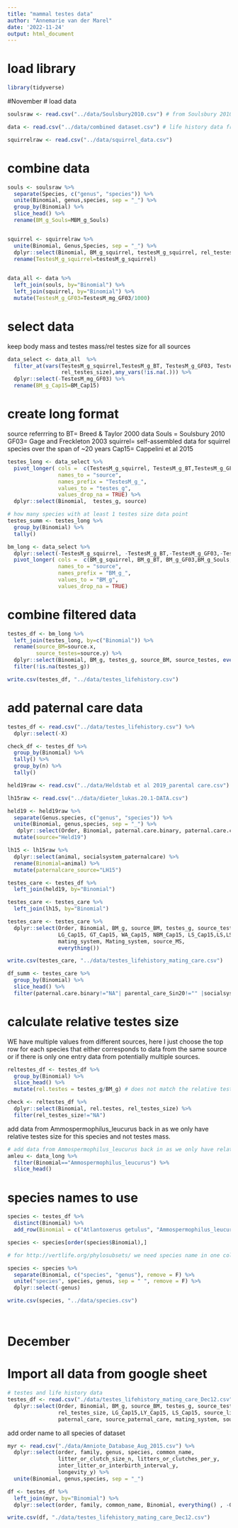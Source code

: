 ```yaml
---
title: "mammal testes data"
author: "Annemarie van der Marel"
date: '2022-11-24'
output: html_document
---
```


# load library 
```r

library(tidyverse)
```

#November
# load data

```r
soulsraw <- read.csv("../data/Soulsbury2010.csv") # from Soulsbury 2010, some species have 2 entries, so we pick the first of these. 

data <- read.csv("../data/combined dataset.csv") # life history data from Cappellini et al 2015 with testes data from Breed & Taylor 2000 and Gage & Freckleton 2003

squirrelraw <- read.csv("../data/squirrel_data.csv")

```

# combine data
```r
souls <- soulsraw %>%
  separate(Species, c("genus", "species")) %>%
  unite(Binomial, genus,species, sep = "_") %>%
  group_by(Binomial) %>%
  slice_head() %>%
  rename(BM_g_Souls=MBM_g_Souls)


squirrel <- squirrelraw %>%
  unite(Binomial, Genus,Species, sep = "_") %>%
  dplyr::select(Binomial, BM_g_squirrel, testesM_g_squirrel, rel_testes_size, Mating_system, LS, LY) %>%
  rename(TestesM_g_squirrel=testesM_g_squirrel)
  
```

```r
data_all <- data %>%
  left_join(souls, by="Binomial") %>%
  left_join(squirrel, by="Binomial") %>%
  mutate(TestesM_g_GF03=TestesM_mg_GF03/1000) 


```

# select data
keep body mass and testes mass/rel testes size for all sources

```r
data_select <- data_all  %>% 
  filter_at(vars(TestesM_g_squirrel,TestesM_g_BT, TestesM_g_GF03, TestesM_g_Souls, 
                 rel_testes_size),any_vars(!is.na(.))) %>%
  dplyr::select(-TestesM_mg_GF03) %>%
  rename(BM_g_Cap15=BM_Cap15)
```

# create long format
source referrring to 
BT= Breed & Taylor 2000 data
Souls = Soulsbury 2010
GF03= Gage and Freckleton 2003
squirrel= self-assembled data for squirrel species over the span of ~20 years
Cap15= Cappelini et al 2015
```r
testes_long <- data_select %>%
  pivot_longer( cols =  c(TestesM_g_squirrel, TestesM_g_BT,TestesM_g_GF03,TestesM_g_Souls),
                names_to = "source",
                names_prefix = "TestesM_g_",
                values_to = "testes_g",
                values_drop_na = TRUE) %>% 
  dplyr::select(Binomial,  testes_g, source)

# how many species with at least 1 testes size data point
testes_summ <- testes_long %>%
  group_by(Binomial) %>%
  tally()
```

```r

bm_long <- data_select %>%
  dplyr::select(-TestesM_g_squirrel, -TestesM_g_BT,-TestesM_g_GF03,-TestesM_g_Souls) %>%
  pivot_longer( cols =  c(BM_g_squirrel, BM_g_BT, BM_g_GF03,BM_g_Souls, BM_g_Cap15),
                names_to = "source",
                names_prefix = "BM_g_",
                values_to = "BM_g",
                values_drop_na = TRUE)
```

# combine filtered data
```r
testes_df <- bm_long %>% 
  left_join(testes_long, by=c("Binomial")) %>% 
  rename(source_BM=source.x, 
         source_testes=source.y) %>%
  dplyr::select(Binomial, BM_g, testes_g, source_BM, source_testes, everything()) %>%
  filter(!is.na(testes_g))

write.csv(testes_df, "../data/testes_lifehistory.csv")
```


# add paternal care data
```r
testes_df <- read.csv("../data/testes_lifehistory.csv") %>%
  dplyr::select(-X)

check_df <- testes_df %>%
  group_by(Binomial) %>%
  tally() %>%
  group_by(n) %>%
  tally()

held19raw <- read.csv("../data/Heldstab et al 2019_parental care.csv")

lh15raw <- read.csv("../data/dieter_lukas.20.1-DATA.csv")

```

```r
held19 <- held19raw %>%
  separate(Genus.species, c("genus", "species")) %>%
  unite(Binomial, genus,species, sep = "_") %>%
   dplyr::select(Order, Binomial, paternal.care.binary, paternal.care.continuous, paternal.care.only.binary, paternal.care.only.continuous, combined.care.binary, combined.care.continuous, Ref..allomaternal.care.behaviours ) %>%
  mutate(source="Held19")

lh15 <- lh15raw %>%
  dplyr::select(animal, socialsystem_paternalcare) %>%
  rename(Binomial=animal) %>%
  mutate(paternalcare_source="LH15")

```

```r
testes_care <- testes_df %>%
  left_join(held19, by="Binomial") 

testes_care <- testes_care %>%
  left_join(lh15, by="Binomial") 

```

```r

testes_care <- testes_care %>%
  dplyr::select(Order, Binomial, BM_g, source_BM, testes_g, source_testes, 
                LG_Cap15, GT_Cap15, WA_Cap15, NBM_Cap15, LS_Cap15,LS,LS_Souls, LY_Cap15, LY, AFB_Cap15,                 RL_Cap15, OV_Cap15, 
                mating_system, Mating_system, source_MS, 
                everything())

write.csv(testes_care, "../data/testes_lifehistory_mating_care.csv")

```

```r
df_summ <- testes_care %>%
  group_by(Binomial) %>%
  slice_head() %>%
  filter(paternal.care.binary!="NA"| parental_care_Sin20!="" |socialsystem_paternalcare!="NA")  # LS_Cap15  ;  LY_Cap15; mating_system!="NA"| Mating_system!="NA"
```




# calculate relative testes size
WE have multiple values from different sources, here I just choose the top row for each species that either corresponds to data from the same source or if there is only one entry data from potentially multiple sources. 

```r
reltestes_df <- testes_df %>%
  group_by(Binomial) %>%
  slice_head() %>%
  mutate(rel.testes = testes_g/BM_g) # does not match the relative testes size from the squirrel dataframe

check <- reltestes_df %>%
  dplyr::select(Binomial, rel.testes, rel_testes_size) %>%
  filter(rel_testes_size!="NA")

```


 add data from Ammospermophilus_leucurus back in as we only have relative testes size for this species and not testes mass. 
 
```r
# add data from Ammospermophilus_leucurus back in as we only have relative testes size for this species and not testes mass. 
amleu <- data_long %>%
  filter(Binomial=="Ammospermophilus_leucurus") %>%
  slice_head()

```


# species names to use

```r
species <- testes_df %>%
  distinct(Binomial) %>%
  add_row(Binomial = c("Atlantoxerus getulus", "Ammospermophilus_leucurus")) # these squirrel species are at the moment missing but we have testes data

species <- species[order(species$Binomial),]

# for http://vertlife.org/phylosubsets/ we need species name in one column without underscore

species <- species %>%
  separate(Binomial, c("species", "genus"), remove = F) %>%
  unite("species", species, genus, sep = " ", remove = F) %>%
  dplyr::select(-genus)

write.csv(species, "../data/species.csv")




```
# December 
# Import all data from google sheet
```r


# testes and life history data
testes_df <- read.csv("./data/testes_lifehistory_mating_care_Dec12.csv") %>%
  dplyr::select(Order, Binomial, BM_g, source_BM, testes_g, source_testes, 
                rel_testes_size, LG_Cap15,LY_Cap15, LS_Cap15, source_lifehistory,
                paternal_care, source_paternal_care, mating_system, source_MS)


```

add order name to all species of dataset
```r
myr <- read.csv("./data/Amniote_Database_Aug_2015.csv") %>%
  dplyr::select(order, family, genus, species, common_name, 
                litter_or_clutch_size_n, litters_or_clutches_per_y, 
                inter_litter_or_interbirth_interval_y,
                longevity_y) %>%
  unite(Binomial, genus,species, sep = "_")

df <- testes_df %>%
  left_join(myr, by="Binomial") %>%
  dplyr::select(order, family, common_name, Binomial, everything() , -Order)

write.csv(df, "./data/testes_lifehistory_mating_care_Dec12.csv")
```

